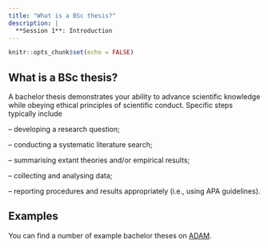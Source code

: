 ```yaml
---
title: "What is a BSc thesis?"
description: |
  **Session 1**: Introduction
---
```


```r
knitr::opts_chunk$set(echo = FALSE)
```

## What is a BSc thesis?

A bachelor thesis demonstrates your ability to advance scientific knowledge while obeying ethical principles of scientific conduct. Specific steps typically include

– developing a research question;

– conducting a systematic literature search; 

– summarising extant theories and/or empirical results;

– collecting and analysing data;

– reporting procedures and results appropriately (i.e., using APA guidelines).

## Examples

You can find a number of example bachelor theses on [ADAM](https://adam.unibas.ch/goto_adam_fold_1029085.html).